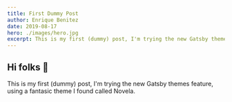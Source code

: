 ```yaml
---
title: First Dummy Post
author: Enrique Benitez
date: 2019-08-17
hero: ./images/hero.jpg
excerpt: This is my first (dummy) post, I'm trying the new Gatsby themes feature.
---
```


## Hi folks 👋

This is my first (dummy) post, I'm trying the new Gatsby themes feature, using a fantasic theme I found called Novela.
